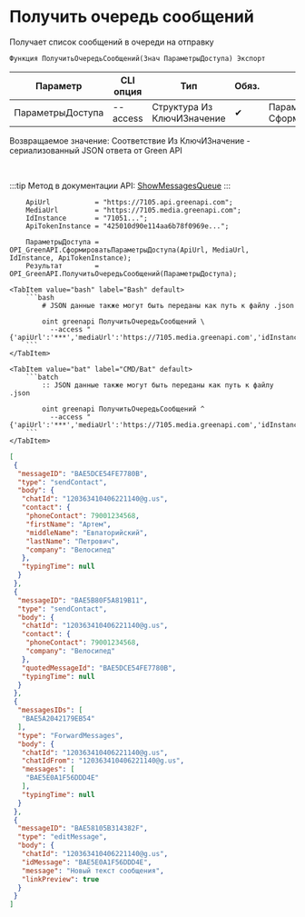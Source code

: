 ﻿---
sidebar_position: 1
description: Получить очередь сообщений и другие функции для работы с Green API в Открытом пакете интеграций - бесплатной open-source библиотеке интеграций для 1С:Предприятие 8, OneScript и CLI
keywords: [1C, 1С, 1С:Предприятие, 1С:Предприятие 8.3, API, Интеграция, Сервисы, Обмен, OneScript, CLI, Green API]
---


# Получить очередь сообщений
 Получает список сообщений в очереди на отправку



`Функция ПолучитьОчередьСообщений(Знач ПараметрыДоступа) Экспорт`

  | Параметр | CLI опция | Тип | Обяз. | Назначение |
  |-|-|-|-|-|
  | ПараметрыДоступа | --access | Структура Из КлючИЗначение | &#x2714; | Параметры доступа. См. СформироватьПараметрыДоступа |

  
  Возвращаемое значение:   Соответствие Из КлючИЗначение - сериализованный JSON ответа от Green API

<br/>

:::tip
Метод в документации API: [ShowMessagesQueue](https://green-api.com/docs/api/queues/ShowMessagesQueue/)
:::
<br/>


```bsl title="Пример использования для 1С:Предприятие/OneScript"
    ApiUrl           = "https://7105.api.greenapi.com";
    MediaUrl         = "https://7105.media.greenapi.com";
    IdInstance       = "71051...";
    ApiTokenInstance = "425010d90e114aa6b78f0969e...";

    ПараметрыДоступа = OPI_GreenAPI.СформироватьПараметрыДоступа(ApiUrl, MediaUrl, IdInstance, ApiTokenInstance);
    Результат        = OPI_GreenAPI.ПолучитьОчередьСообщений(ПараметрыДоступа);
```
    

 <Tabs>
  
    <TabItem value="bash" label="Bash" default>
        ```bash
            # JSON данные также могут быть переданы как путь к файлу .json
            
            oint greenapi ПолучитьОчередьСообщений \
              --access "{'apiUrl':'***','mediaUrl':'https://7105.media.greenapi.com','idInstance':'7105187566','apiTokenInstance':'***'}"
        ```
    </TabItem>
  
    <TabItem value="bat" label="CMD/Bat" default>
        ```batch
            :: JSON данные также могут быть переданы как путь к файлу .json
            
            oint greenapi ПолучитьОчередьСообщений ^
              --access "{'apiUrl':'***','mediaUrl':'https://7105.media.greenapi.com','idInstance':'7105187566','apiTokenInstance':'***'}"
        ```
    </TabItem>
</Tabs>


```json title="Результат"
[
 {
  "messageID": "BAE5DCE54FE7780B",
  "type": "sendContact",
  "body": {
   "chatId": "120363410406221140@g.us",
   "contact": {
    "phoneContact": 79001234568,
    "firstName": "Артем",
    "middleName": "Евпаторийский",
    "lastName": "Петрович",
    "company": "Велосипед"
   },
   "typingTime": null
  }
 },
 {
  "messageID": "BAE5B80F5A819B11",
  "type": "sendContact",
  "body": {
   "chatId": "120363410406221140@g.us",
   "contact": {
    "phoneContact": 79001234568,
    "company": "Велосипед"
   },
   "quotedMessageId": "BAE5DCE54FE7780B",
   "typingTime": null
  }
 },
 {
  "messagesIDs": [
   "BAE5A2042179EB54"
  ],
  "type": "ForwardMessages",
  "body": {
   "chatId": "120363410406221140@g.us",
   "chatIdFrom": "120363410406221140@g.us",
   "messages": [
    "BAE5E0A1F56DDD4E"
   ],
   "typingTime": null
  }
 },
 {
  "messageID": "BAE58105B314382F",
  "type": "editMessage",
  "body": {
   "chatId": "120363410406221140@g.us",
   "idMessage": "BAE5E0A1F56DDD4E",
   "message": "Новый текст сообщения",
   "linkPreview": true
  }
 }
]
```
